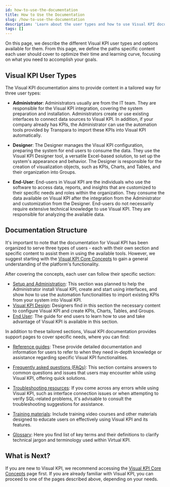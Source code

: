 ```yaml
---
id: how-to-use-the-documentation
title: How to Use the Documentation
slug: /how-to-use-the-documentation
description: 'Learn about the user types and how to use Visual KPI documentation.'
tags: []
---
```


On this page, we describe the different Visual KPI user types and options available for them. From this page, we define the paths specific content each user should cover to optimize their time and learning curve, focusing on what you need to accomplish your goals.

## Visual KPI User Types

The Visual KPI documentation aims to provide content in a tailored way for three user types:

- **Administrator**: Administrators usually are from the IT team. They are responsible for the Visual KPI integration, covering the system preparation and installation. Administrators create or use existing interfaces to connect data sources to Visual KPI. In addition, if your company already has KPIs, the Administrator can use the automation tools provided by Transpara to import these KPIs into Visual KPI automatically.

- **Designer**: The Designer manages the Visual KPI configuration, preparing the system for end users to consume the data. They use the Visual KPI Designer tool, a versatile Excel-based solution, to set up the system's appearance and behavior. The Designer is responsible for the creation of visualization objects, such as KPIs, Charts, and Tables, and their organization into Groups.

- **End-User**: End-users in Visual KPI are the individuals who use the software to access data, reports, and insights that are customized to their specific needs and roles within the organization. They consume the data available on Visual KPI after the integration from the Administrator and customization from the Designer. End-users do not necessarily require extensive technical knowledge to use Visual KPI. They are responsible for analyzing the available data.

## Documentation Structure

It's important to note that the documentation for Visual KPI has been organized to serve three types of users - each with their own section and specific content to assist them in using the available tools. However, we suggest starting with the [Visual KPI Core Concepts](./core-concepts) to gain a general understanding of the platform's functionality.

After covering the concepts, each user can follow their specific section:

- [Setup and Administration](./setup-and-administration): This section was planned to help the Administrator install Visual KPI, create and start using interfaces, and show how to use the automation functionalities to import existing KPIs from your system into Visual KPI.
- [Visual KPI Design](./visual-kpi-design/overview): Designers find in this section the necessary content to configure Visual KPI and create KPIs, Charts, Tables, and Groups.
- [End User](./end-users): The guide for end users to learn how to use and take advantage of Visual KPI is available in this section.

In addition to these tailored sections, Visual KPI documentation provides support pages to cover specific needs, where you can find:

- [Reference guides](./references): These provide detailed documentation and information for users to refer to when they need in-depth knowledge or assistance regarding specific Visual KPI functionalities.

- [Frequently asked questions (FAQs)](./faq): This section contains answers to common questions and issues that users may encounter while using Visual KPI, offering quick solutions.

- [Troubleshooting resources](./troubleshooting): If you come across any errors while using Visual KPI, such as interface connection issues or when attempting to verify SQL-related problems, it's advisable to consult the troubleshooting suggestions for assistance.

- [Training materials](./training): Include training video courses and other materials designed to educate users on effectively using Visual KPI and its features.

- [Glossary](./glossary): Here you find list of key terms and their definitions to clarify technical jargon and terminology used within Virtual KPI.

## What is Next?

If you are new to Visual KPI, we recommend accessing the [Visual KPI Core Concepts](./core-concepts) page first. If you are already familiar with Visual KPI, you can proceed to one of the pages described above, depending on your needs.

